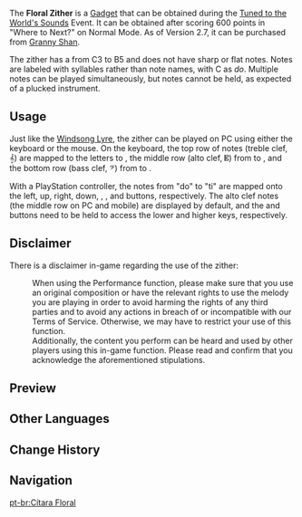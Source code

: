 {{Item Infobox
|id           = 220044
|image        = Item Floral Zither.png
|type         = Gadgets
|invCategory  = Gadgets
|group        = Music Gadgets
|rarity       = 4
|effect       = Allows the player to play music.
|description  = A musical instrument that can be used in performances.<br />It is made of rather unique materials, and its craftsmanship is quite different from the designs that are currently in vogue. An unpredictable strength has been woven into the ethereal strings that can even allow it to cause the illusions within the heart of its player to surface.<br />There is an old adage in Liyue: "the longer one's eye of the flower drinks, the deeper one's heart into the mire sinks." It seems that only the strong-willed may use this instrument.
|source1      = [[Tuned to the World's Sounds]] Event
|source2      = Sold by [[Granny Shan]]
|event        = Tuned to the World's Sounds
|reusable     = Yes
|usage        = Quick Use
|memento      = Yes
}}
The '''Floral Zither''' is a [[Gadget]] that can be obtained during the [[Tuned to the World's Sounds]] Event. It can be obtained after scoring 600 points in "Where to Next?" on Normal Mode. As of Version 2.7, it can be purchased from [[Granny Shan]].

The zither has a {{w|Range (music)|range}} from C3 to B5 and does not have sharp or flat notes.
Notes are labeled with {{w|solfège}} syllables rather than note names, with C as ''do''. Multiple notes can be played simultaneously, but notes cannot be held, as expected of a plucked instrument.

==Usage==
Just like the [[Windsong Lyre]], the zither can be played on PC using either the keyboard or the mouse. On the keyboard, the top row of notes (treble clef, 𝄞) are mapped to the letters {{key|Q}} to {{key|U}}, the middle row (alto clef, 𝄡) from {{key|A}} to {{key|J}}, and the bottom row (bass clef, 𝄢) from {{key|Z}} to {{key|M}}.

With a PlayStation controller, the notes from "do" to "ti" are mapped onto the left, up, right, down, {{key|ps-s}}, {{key|ps-t}}, and {{key|ps-c}} buttons, respectively. The alto clef notes (the middle row on PC and mobile) are displayed by default, and the {{key|ps-l1}} and {{key|ps-r1}} buttons need to be held to access the lower and higher keys, respectively.

==Disclaimer==
There is a disclaimer in-game regarding the use of the zither:
:When using the Performance function, please make sure that you use an original composition or have the relevant rights to use the melody you are playing in order to avoid harming the rights of any third parties and to avoid any actions in breach of or incompatible with our Terms of Service. Otherwise, we may have to restrict your use of this function.<br />Additionally, the content you perform can be heard and used by other players using this in-game function. Please read and confirm that you acknowledge the aforementioned stipulations.

==Preview==
{{Preview
|file=Item Floral Zither
}}

==Other Languages==
{{Other Languages
|en      = Floral Zither
|zhs     = 镜花之琴
|zhs_rm  = Jìng Huā zhī Qín
|zht     = 鏡花之琴
|zht_rm  = Jìng Huā zhī Qín
|zh_tl   = Stringed Instrument of Flower in the Mirror
|ja      = 鏡花の琴
|ja_rm   = Kyouka no Koto
|ja_tl   = Flower-Reflecting Koto
|ko      = 거울꽃의 현악기
|ko_rm   = Geo'ulkkot-ui Hyeon'akgi
|ko_tl   = String Instrument of the Mirror Flower
|es      = Mandolina floral
|es_tl   = Floral Mandolin
|fr      = Cithare florale
|fr_tl   = Floral Zither
|ru      = Цветочная цитра
|ru_tl   = 
|th      = Floral Zither
|vi      = Đàn Vang Vọng
|vi_tl   = 
|de      = Blumenzither
|de_tl   = Flower Zither
|id      = Floral Zither
|pt      = Cítara Floral
|pt_tl   = Floral Zither
|ja_note = Koto is a 13-stringed Japanese zither. See {{w| Koto (instrument)}}
}}

==Change History==
{{Change History|2.2}}

==Navigation==
{{Gadget Navbox}}
[[pt-br:Cítara Floral]]